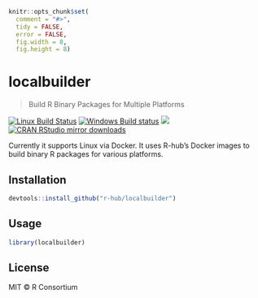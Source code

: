 
```r
knitr::opts_chunk$set(
  comment = "#>",
  tidy = FALSE,
  error = FALSE,
  fig.width = 8,
  fig.height = 8)
```

# localbuilder

> Build R Binary Packages for Multiple Platforms

[![Linux Build Status](https://travis-ci.org//localbuilder.svg?branch=master)](https://travis-ci.org//localbuilder)
[![Windows Build status](https://ci.appveyor.com/api/projects/status/github//localbuilder?svg=true)](https://ci.appveyor.com/project//localbuilder)
[![](http://www.r-pkg.org/badges/version/localbuilder)](http://www.r-pkg.org/pkg/localbuilder)
[![CRAN RStudio mirror downloads](http://cranlogs.r-pkg.org/badges/localbuilder)](http://www.r-pkg.org/pkg/localbuilder)


Currently it supports Linux via Docker. It uses R-hub's Docker images to
build binary R packages for various platforms.

## Installation

```r
devtools::install_github("r-hub/localbuilder")
```

## Usage

```r
library(localbuilder)
```

## License

MIT © R Consortium

